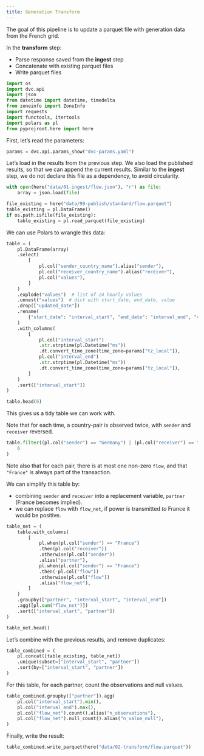 ```yaml
---
title: Generation Transform
---
```


The goal of this pipeline is to update a parquet file with generation data from the French grid.

In the **transform** step:

- Parse response saved from the **ingest** step
- Concatenate with existing parquet files
- Write parquet files

```python
import os
import dvc.api
import json
from datetime import datetime, timedelta
from zoneinfo import ZoneInfo
import requests
import functools, itertools
import polars as pl
from pyprojroot.here import here

```

First, let's read the parameters:

```python
params = dvc.api.params_show("dvc-params.yaml")
```

Let's load in the results from the previous step. 
We also load the published results, so that we can append the current results.
Similar to the **ingest** step, we do not declare this file as a dependency, to avoid circularity.

```python
with open(here("data/01-ingest/flow.json"), "r") as file:
    array = json.load(file)

file_existing = here("data/99-publish/standard/flow.parquet")
table_existing = pl.DataFrame()
if os.path.isfile(file_existing):
    table_existing = pl.read_parquet(file_existing)
```

We can use Polars to wrangle this data:

```python
table = (
    pl.DataFrame(array)
    .select(
        [
            pl.col("sender_country_name").alias("sender"),
            pl.col("receiver_country_name").alias("receiver"),
            pl.col("values"),
        ]
    )
    .explode("values")  # list of 24 hourly values
    .unnest("values")  # dict with start_date, end_date, value
    .drop(["updated_date"])
    .rename(
        {"start_date": "interval_start", "end_date": "interval_end", "value": "flow"}
    )
    .with_columns(
        [
            pl.col("interval_start")
            .str.strptime(pl.Datetime("ms"))
            .dt.convert_time_zone(time_zone=params["tz_local"]),
            pl.col("interval_end")
            .str.strptime(pl.Datetime("ms"))
            .dt.convert_time_zone(time_zone=params["tz_local"]),
        ]
    )
    .sort(["interval_start"])
)

table.head(6)
```

This gives us a tidy table we can work with.

Note that for each time, a country-pair is observed twice, with `sender` and `receiver` reversed. 

```python
table.filter((pl.col("sender") == "Germany") | (pl.col("receiver") == "Germany")).head(
    6
)
```

Note also that for each pair, there is at most one non-zero `flow`, and that `"France"` is always part of the transaction.

We can simplify this table by:

  - combining `sender` and `receiver` into a replacement variable, `partner` (France becomes implied).
  - we can replace `flow` with `flow_net`, if power is transmitted *to* France it would be positive.

```python
table_net = (
    table.with_columns(
        [
            pl.when(pl.col("sender") == "France")
            .then(pl.col("receiver"))
            .otherwise(pl.col("sender"))
            .alias("partner"),
            pl.when(pl.col("sender") == "France")
            .then(-pl.col("flow"))
            .otherwise(pl.col("flow"))
            .alias("flow_net"),
        ]
    )
    .groupby(["partner", "interval_start", "interval_end"])
    .agg([pl.sum("flow_net")])
    .sort(["interval_start", "partner"])
)

table_net.head()
```

Let's combine with the previous results, and remove duplicates:

```python
table_combined = (
    pl.concat([table_existing, table_net])
    .unique(subset=["interval_start", "partner"])
    .sort(by=["interval_start", "partner"])
)
```


For this table, for each partner, count the observations and null values.

```python
table_combined.groupby(["partner"]).agg(
    pl.col("interval_start").min(),
    pl.col("interval_end").max(),
    pl.col("flow_net").count().alias("n_observations"),
    pl.col("flow_net").null_count().alias("n_value_null"),
)
```


Finally, write the result:

```python
table_combined.write_parquet(here("data/02-transform/flow.parquet"))
```

